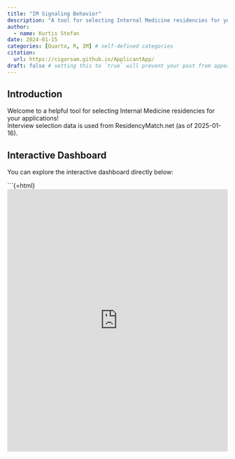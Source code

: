 ```yaml
---
title: "IM Signaling Behavior"
description: "A tool for selecting Internal Medicine residencies for your applications."
author:
  - name: Kurtis Stefan
date: 2024-01-15
categories: [Quarto, R, IM] # self-defined categories
citation: 
  url: https://cigarsam.github.io/ApplicantApp/
draft: false # setting this to `true` will prevent your post from appearing on your listing page until you're ready!
---
```


## Introduction
Welcome to a helpful tool for selecting Internal Medicine residencies for your applications!  
Interview selection data is used from ResidencyMatch.net (as of 2025-01-16).

## Interactive Dashboard
You can explore the interactive dashboard directly below:

```{=html}
<iframe src="https://cigarsam.github.io/ApplicantApp/" width="100%" height="600px" style="border:none;"></iframe>


